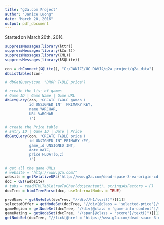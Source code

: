 ```yaml
---
title: "g2a.com Project"
author: "Janice Luong"
date: "March 20, 2016"
output: pdf_document
---
```


Started on March 20th, 2016.

```r
suppressMessages(library(httr))
suppressMessages(library(RCurl))
suppressMessages(library(XML))
suppressMessages(library(RSQLite))

con = dbConnect(SQLite(), "C:/JANICE/UC DAVIS/g2a project/g2a_data")
dbListTables(con)

# dbGetQuery(con, "DROP TABLE price")

# create the list of games
# Game ID | Game Name | Game URL 
dbGetQuery(con, "CREATE TABLE games (
           id UNSIGNED INT  PRIMARY KEY, 
           name VARCHAR, 
           URL VARCHAR
           )")

# create the Price table
# Entry ID | Game ID | Date | Price 
dbGetQuery(con, "CREATE TABLE price (
           id UNSIGNED INT PRIMARY KEY, 
           game_id UNSIGNED INT, 
           date DATE, 
           price FLOAT(6,2)
           )")

# get all the game URLs
# website = "http://www.g2a.com/"
website = getRelativeURL("http://www.g2a.com/dead-space-3-ea-origin-cd-key-global.html")
doc = GET(website)
# tabs = readHTMLTable(rawToChar(doc$content), stringsAsFactors = F)
docTree = htmlTreeParse(doc, useInternalNodes = TRUE)

prodName = getNodeSet(docTree, "//div//h1/text()")[[1]]
selectedOffer = getNodeSet(docTree, "//div[@class = 'selected-price']/text()")[[1]]
gameRegion = getNodeSet(docTree, "//div[@class = 'game-info-content']/text()")[[8]]
gameRating = getNodeSet(docTree, "//span[@class = 'score']/text()")[[1]]
getNodeSet(docTree, "//link[@href = 'https://www.g2a.com/dead-space-3-ea-origin-cd-key-global.html']")[[1]]
```
